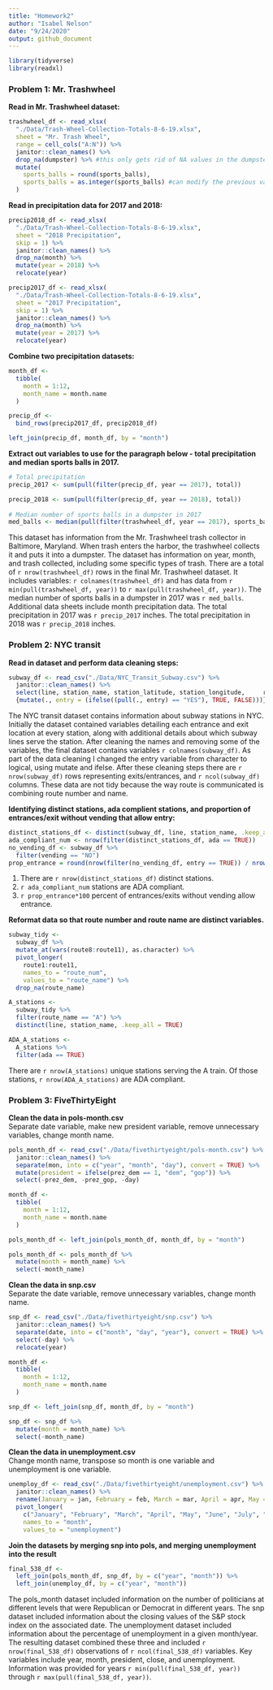 ```yaml
---
title: "Homework2"
author: "Isabel Nelson"
date: "9/24/2020"
output: github_document
---
```


```r
library(tidyverse)
library(readxl)
```

### Problem 1: Mr. Trashwheel

**Read in Mr. Trashwheel dataset:**   
```r
trashwheel_df <- read_xlsx(
  "./Data/Trash-Wheel-Collection-Totals-8-6-19.xlsx", 
  sheet = "Mr. Trash Wheel",
  range = cell_cols("A:N")) %>% 
  janitor::clean_names() %>% 
  drop_na(dumpster) %>% #this only gets rid of NA values in the dumpster col
  mutate(
    sports_balls = round(sports_balls), 
    sports_balls = as.integer(sports_balls) #can modify the previous variable we just mutated
  )
```

**Read in precipitation data for 2017 and 2018:**  
```r
precip2018_df <- read_xlsx(
  "./Data/Trash-Wheel-Collection-Totals-8-6-19.xlsx", 
  sheet = "2018 Precipitation",
  skip = 1) %>% 
  janitor::clean_names() %>% 
  drop_na(month) %>% 
  mutate(year = 2018) %>% 
  relocate(year)

precip2017_df <- read_xlsx(
  "./Data/Trash-Wheel-Collection-Totals-8-6-19.xlsx", 
  sheet = "2017 Precipitation",
  skip = 1) %>% 
  janitor::clean_names() %>% 
  drop_na(month) %>% 
  mutate(year = 2017) %>% 
  relocate(year)
```

**Combine two precipitation datasets:** 
```r
month_df <-
  tibble(
    month = 1:12, 
    month_name = month.name
  )

precip_df <-
  bind_rows(precip2017_df, precip2018_df)

left_join(precip_df, month_df, by = "month")
```

**Extract out variables to use for the paragraph below - total precipitation and median sports balls in 2017.**
```r
# Total precipitation
precip_2017 <- sum(pull(filter(precip_df, year == 2017), total))

precip_2018 <- sum(pull(filter(precip_df, year == 2018), total))
  
# Median number of sports balls in a dumpster in 2017
med_balls <- median(pull(filter(trashwheel_df, year == 2017), sports_balls))

```

This dataset has information from the Mr. Trashwheel trash collector in Baltimore, Maryland. When trash enters the harbor, the trashwheel collects it and puts it into a dumpster. The dataset has information on year, month, and trash collected, including some specific types of trash. There are a total of `r nrow(trashwheel_df)` rows in the final Mr. Trashwheel dataset. It includes variables: `r colnames(trashwheel_df)` and has data from `r min(pull(trashwheel_df, year))` to `r max(pull(trashwheel_df, year))`. The median number of sports balls in a dumpster in 2017 was `r med_balls`. Additional data sheets include month precipitation data. The total precipitation in 2017 was `r precip_2017` inches. The total precipitation in 2018 was `r precip_2018` inches. 

### Problem 2: NYC transit

**Read in dataset and perform data cleaning steps:**  
```r
subway_df <- read_csv("./Data/NYC_Transit_Subway.csv") %>% 
  janitor::clean_names() %>% 
  select(line, station_name, station_latitude, station_longitude,     route1:route11, entry, entrance_type, vending, ada) %>% 
  {mutate(., entry = (ifelse((pull(., entry) == "YES"), TRUE, FALSE)))}
```
The NYC transit dataset contains information about subway stations in NYC. Initially the dataset contained variables detailing each entrance and exit location at every station, along with additional details about which subway lines serve the station. After cleaning the names and removing some of the variables, the final dataset contains variables `r colnames(subway_df)`. As part of the data cleaning I changed the entry variable from character to logical, using mutate and ifelse. After these cleaning steps there are `r nrow(subway_df)` rows representing exits/entrances, and `r ncol(subway_df)` columns. These data are not tidy because the way route is communicated is combining route number and name. 

**Identifying distinct stations, ada complient stations, and proportion of entrances/exit without vending that allow entry:**
```r
distinct_stations_df <- distinct(subway_df, line, station_name, .keep_all = TRUE)
ada_compliant_num <- nrow(filter(distinct_stations_df, ada == TRUE))
no_vending_df <- subway_df %>% 
  filter(vending == "NO") 
prop_entrance = round(nrow(filter(no_vending_df, entry == TRUE)) / nrow(no_vending_df), 3)
```

1. There are `r nrow(distinct_stations_df)` distinct stations.  
2. `r ada_compliant_num` stations are ADA compliant. 
3. `r prop_entrance*100` percent of entrances/exits without vending allow entrance.

**Reformat data so that route number and route name are distinct variables.**
```r
subway_tidy <-
  subway_df %>% 
  mutate_at(vars(route8:route11), as.character) %>% 
  pivot_longer(
    route1:route11, 
    names_to = "route_num", 
    values_to = "route_name") %>% 
  drop_na(route_name)

A_stations <-
  subway_tidy %>% 
  filter(route_name == "A") %>% 
  distinct(line, station_name, .keep_all = TRUE)

ADA_A_stations <-
  A_stations %>% 
  filter(ada == TRUE)
```
There are `r nrow(A_stations)` unique stations serving the A train. Of those stations, `r nrow(ADA_A_stations)` are ADA compliant. 

### Problem 3: FiveThirtyEight
**Clean the data in pols-month.csv**  
Separate date variable, make new president variable, remove unnecessary variables, change month name. 
```r
pols_month_df <- read_csv("./Data/fivethirtyeight/pols-month.csv") %>% 
  janitor::clean_names() %>% 
  separate(mon, into = c("year", "month", "day"), convert = TRUE) %>% 
  mutate(president = ifelse(prez_dem == 1, "dem", "gop")) %>% 
  select(-prez_dem, -prez_gop, -day)

month_df <-
  tibble(
    month = 1:12, 
    month_name = month.name
  )

pols_month_df <- left_join(pols_month_df, month_df, by = "month")

pols_month_df <- pols_month_df %>% 
  mutate(month = month_name) %>% 
  select(-month_name)
```

**Clean the data in snp.csv**  
Separate the date variable, remove unnecessary variables, change month name. 
```r
snp_df <- read_csv("./Data/fivethirtyeight/snp.csv") %>% 
  janitor::clean_names() %>% 
  separate(date, into = c("month", "day", "year"), convert = TRUE) %>% 
  select(-day) %>% 
  relocate(year)

month_df <-
  tibble(
    month = 1:12, 
    month_name = month.name
  )

snp_df <- left_join(snp_df, month_df, by = "month")

snp_df <- snp_df %>% 
  mutate(month = month_name) %>% 
  select(-month_name)
```

**Clean the data in unemployment.csv**  
Change month name, transpose so month is one variable and unemployment is one variable. 
```r
unemploy_df <- read_csv("./Data/fivethirtyeight/unemployment.csv") %>% 
  janitor::clean_names() %>%
  rename(January = jan, February = feb, March = mar, April = apr, May = may, June = jun, July = jul, August = aug, September = sep, October = oct, November = nov, December = dec) %>% 
  pivot_longer(
    c("January", "February", "March", "April", "May", "June", "July", "August", "September", "October", "November", "December"),
    names_to = "month", 
    values_to = "unemployment")
```

**Join the datasets by merging snp into pols, and merging unemployment into the result**
```r
final_538_df <- 
  left_join(pols_month_df, snp_df, by = c("year", "month")) %>% 
  left_join(unemploy_df, by = c("year", "month"))
```

The pols_month dataset included information on the number of politicians at different levels that were Republican or Democrat in different years. The snp dataset included information about the closing values of the S&P stock index on the associated date. The unemployment dataset included information about the percentage of unemployment in a given month/year. The resulting dataset combined these three and included `r nrow(final_538_df)` observations of `r ncol(final_538_df)` variables. Key variables include year, month, president, close, and unemployment. Information was provided for years `r min(pull(final_538_df, year))` through `r max(pull(final_538_df, year))`.
